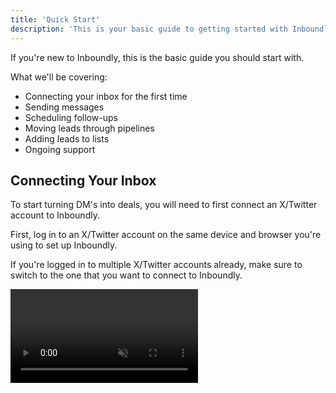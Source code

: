 ```yaml
---
title: 'Quick Start'
description: 'This is your basic guide to getting started with Inboundly.'
---
```


If you're new to Inboundly, this is the basic guide you should start with.

What we'll be covering:
* Connecting your inbox for the first time
* Sending messages
* Scheduling follow-ups
* Moving leads through pipelines
* Adding leads to lists
* Ongoing support

## Connecting Your Inbox

To start turning DM's into deals, you will need to first connect an  X/Twitter account to Inboundly.

First, log in to an  X/Twitter account on the same device and browser you're using to set up Inboundly.

If you're logged in to multiple  X/Twitter accounts already, make sure to switch to the one that you want to connect to Inboundly.

<video autoplay="true" muted="true" loop playsinline className="w-full aspect-video" src="/videos/guides_x_switch_accounts.mp4" />

Back on Inboundly, you'll see a big "Connect Inbox" popup - click the button and then "Authorize app" on the next page.

<video autoplay="true" muted="true" loop playsinline className="w-full aspect-video" src="/videos/guides_x_connect.mp4" />

That's it! Once Inboundly is done importing your inbox, you're completely set up and ready to go.

## Sending Messages

<Note>For more efficient messaging, check out our [quick replies](/inbox/quickreplies) guide.</Note>

Effortlessly communicate with leads by sending messages from your inbox.

Head over to the Inbox tab and click to open a conversation.

Type your message within the message field, then simply click "Send". However, keep in mind that when sending messages, you will need to click "Send" again on  X/Twitter due to API limits. Stay tuned for the upcoming update, we're working on adding one-click sending.

<video autoplay="true" muted="true" loop playsinline className="w-full aspect-video" src="/videos/guides_send_msg.mp4" />

## Scheduling Follow-Ups

<Note>For more advanced follow-up details, refer to our [follow-ups](/inbox/reminders) guide.</Note>

Timely follow-ups can make all the difference in nurturing leads and closing deals.

To stay on top of your leads, open a conversation, and click the blue button with the bell icon.

Select your preferred time frame for the follow-up reminder. For example, choose "1 week" to receive a reminder in precisely one week.

This proactive approach ensures you never miss an opportunity to follow up with a lead.

<video autoplay="true" muted="true" loop playsinline className="w-full aspect-video" src="/videos/guides_add_reminder.mp4" />

## Moving Leads Through Your Pipeline

It's time to set up your  X/Twitter CRM! Streamline your lead management process by seamlessly moving leads through a custom pipeline in seconds.

First, go to the CRM tab, then click "Create label" and give your label a descriptive name. For example, "Interested", "Meeting Booked" or any other stage of your sales funnel.

Once you've named the label, click "Create". Now, you can drag and drop leads to the desired stage in the pipeline. For instance, move a lead from "Engaged" to "Interested".

You can also click on leads to open your conversation with them! This intuitive process keeps your pipeline organized.

<video autoplay="true" muted="true" loop playsinline className="w-full aspect-video" src="/videos/guides_drag_drop_leads.mp4" />

## Adding Leads to Lists

<Note>Looking to take your lead organization to the next level? Explore our guide on [auto-segmentation](/lists/auto-segment) to automatically add leads to lists based on predefined criteria.</Note>

You can organize your leads further by creating custom lists (i.e. segments, tags, etc.) tailored to your conversion goals.

To begin, head to the Lists tab and click "Create List".

Name your List according to its purpose, such as "Interested in Paid Community" and add a tag for easy identification (e.g., tag = "paid-community"). Once named, click "Create".

Now, navigate to the Inbox tab or CRM tab and select a conversation or lead.

In the right sidebar, you will be able to access the Lists field. From there, select the newly created List to add the lead to it.

<video autoplay="true" muted="true" loop playsinline className="w-full aspect-video" src="/videos/guides_add_lead_to_list.mp4" />

Once you've added leads to your List, you can easily check them out.

Return to the Lists tab, select your List, and all your leads will be waiting for you.

## Ongoing Support

Whether you're managing one or multiple inboxes, we're here to help!

You'll always see the Support button at the top-right of your Inboundly dashboard. Click it to get in touch if you need more help.

💬 Want to slide into our DM's? Reach out to [@inboundlyai](https://x.com/inboundlyai) on  X/Twitter.

💌 Prefer email? Contact hello@inboundly.io.